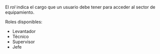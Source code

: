 El _rol_ indica el cargo que un usuario debe tener para acceder al sector de equipamiento.

Roles disponibles: 
- Levantador
- Técnico
- Supervisor
- Jefe